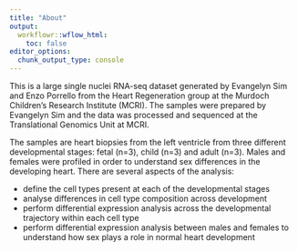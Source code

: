 ```yaml
---
title: "About"
output:
  workflowr::wflow_html:
    toc: false
editor_options:
  chunk_output_type: console
---
```


This is a large single nuclei RNA-seq dataset generated by Evangelyn Sim and Enzo Porrello from the Heart Regeneration group at the Murdoch Children's Research Institute (MCRI). The samples were prepared by Evangelyn Sim and the data was processed and sequenced at the Translational Genomics Unit at MCRI.

The samples are heart biopsies from the left ventricle from three different developmental stages: fetal (n=3), child (n=3) and adult (n=3). Males and females were profiled in order to understand sex differences in the developing heart. There are several aspects of the analysis:

* define the cell types present at each of the developmental stages
* analyse differences in cell type composition across development
* perform differential expression analysis across the developmental trajectory within each cell type
* perform differential expression analysis between males and females to understand how sex plays a role in normal heart development
